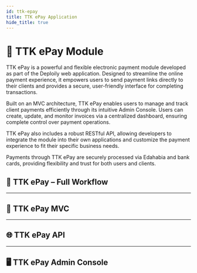 ```yaml
---
id: ttk-epay
title: TTK ePay Application
hide_title: true
---
```



<h1 style={{ fontSize: '20px', fontWeight: 'bold'}}>📘 TTK ePay Module</h1>

TTK ePay is a powerful and flexible electronic payment module developed as part of the Deploily web application. Designed to streamline the online payment experience, it empowers users to send payment links directly to their clients and provides a secure, user-friendly interface for completing transactions.

Built on an MVC architecture, TTK ePay enables users to manage and track client payments efficiently through its intuitive Admin Console. Users can create, update, and monitor invoices via a centralized dashboard, ensuring complete control over payment operations.

TTK ePay also includes a robust RESTful API, allowing developers to integrate the module into their own applications and customize the payment experience to fit their specific business needs.

Payments through TTK ePay are securely processed via Edahabia and bank cards, providing flexibility and trust for both users and clients.


## **🧭 TTK ePay – Full Workflow**

<TtEpayFullWorkflowContainer/>

---

## **🧩 TTK ePay MVC**

<TtkEpayMvcContainer />

---

## **🌐 TTK ePay API**

<TtkEpayApiContainer />

---

## **🖥️ TTK ePay Admin Console**

<TtkEpayAdminConsoleContainer />


